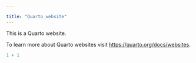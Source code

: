 ```yaml
---

title: "Quarto_website"
---
```

This is a Quarto website.

To learn more about Quarto websites visit <https://quarto.org/docs/websites>.

```r
1 + 1
```
